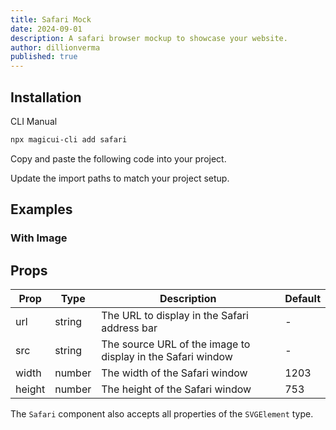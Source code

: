 ```yaml
---
title: Safari Mock
date: 2024-09-01
description: A safari browser mockup to showcase your website.
author: dillionverma
published: true
---
```


<ComponentPreview name="safari-demo" />

## Installation

<Tabs defaultValue="cli">

<TabsList>
  <TabsTrigger value="cli">CLI</TabsTrigger>
  <TabsTrigger value="manual">Manual</TabsTrigger>
</TabsList>
<TabsContent value="cli">

```bash
npx magicui-cli add safari
```

</TabsContent>

<TabsContent value="manual">

<Steps>

<Step>Copy and paste the following code into your project.</Step>

<ComponentSource name="safari" />

<Step>Update the import paths to match your project setup.</Step>

</Steps>

</TabsContent>

</Tabs>

## Examples

### With Image

<ComponentPreview name="safari-demo-2" />

## Props

| Prop   | Type   | Description                                                 | Default |
| ------ | ------ | ----------------------------------------------------------- | ------- |
| url    | string | The URL to display in the Safari address bar                | -       |
| src    | string | The source URL of the image to display in the Safari window | -       |
| width  | number | The width of the Safari window                              | 1203    |
| height | number | The height of the Safari window                             | 753     |

The `Safari` component also accepts all properties of the `SVGElement` type.
